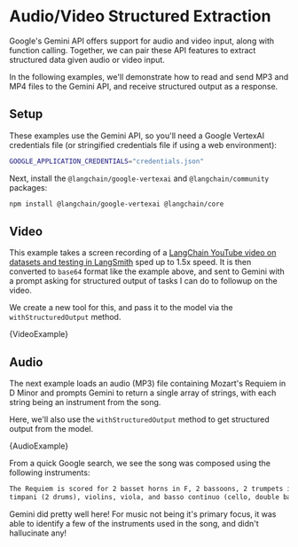 # Audio/Video Structured Extraction

Google's Gemini API offers support for audio and video input, along with function calling.
Together, we can pair these API features to extract structured data given audio or video input.

In the following examples, we'll demonstrate how to read and send MP3 and MP4 files to the Gemini API, and receive structured output as a response.

## Setup

These examples use the Gemini API, so you'll need a Google VertexAI credentials file (or stringified credentials file if using a web environment):

```bash
GOOGLE_APPLICATION_CREDENTIALS="credentials.json"
```

Next, install the `@langchain/google-vertexai` and `@langchain/community` packages:


<IntegrationInstallTooltip></IntegrationInstallTooltip>

```bash npm2yarn
npm install @langchain/google-vertexai @langchain/core
```

## Video

This example takes a screen recording of a [LangChain YouTube video on datasets and testing in LangSmith](https://www.youtube.com/watch?v=N9hjO-Uy1Vo) sped up to 1.5x speed.
It is then converted to `base64` format like the example above, and sent to Gemini with a prompt asking for structured output of tasks I can do to followup on the video.

We create a new tool for this, and pass it to the model via the `withStructuredOutput` method.



<CodeBlock language="typescript">{VideoExample}</CodeBlock>

## Audio

The next example loads an audio (MP3) file containing Mozart's Requiem in D Minor and prompts Gemini to return a single array of strings, with each string being an instrument from the song.

Here, we'll also use the `withStructuredOutput` method to get structured output from the model.


<CodeBlock language="typescript">{AudioExample}</CodeBlock>

From a quick Google search, we see the song was composed using the following instruments:

```txt
The Requiem is scored for 2 basset horns in F, 2 bassoons, 2 trumpets in D, 3 trombones (alto, tenor, and bass),
timpani (2 drums), violins, viola, and basso continuo (cello, double bass, and organ).
```

Gemini did pretty well here! For music not being it's primary focus, it was able to identify a few of the instruments used in the song, and didn't hallucinate any!
